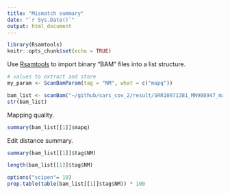 ```yaml
---
title: "Mismatch summary"
date: "`r Sys.Date()`"
output: html_document
---
```


```r
library(Rsamtools)
knitr::opts_chunk$set(echo = TRUE)
```

Use [Rsamtools](https://bioconductor.org/packages/release/bioc/html/Rsamtools.html) to import binary "BAM" files into a list structure.

```r
# values to extract and store
my_param <- ScanBamParam(tag = "NM", what = c("mapq"))

bam_list <- scanBam("~/github/sars_cov_2/result/SRR10971381_MN908947_mapped.bam", param = my_param)
str(bam_list)
```

Mapping quality.

```r
summary(bam_list[[1]]$mapq)
```

Edit distance summary.

```r
summary(bam_list[[1]]$tag$NM)

length(bam_list[[1]]$tag$NM)

options("scipen"= 10)
prop.table(table(bam_list[[1]]$tag$NM)) * 100
```
